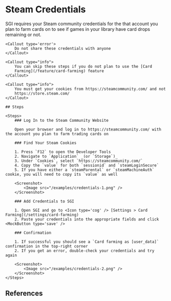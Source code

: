 


# Steam Credentials

<References page='/steam-credentials'>
    SGI requires your Steam community credentials for the that account you plan to farm cards on to see if games in your library have card drops remaining or not.

    <Callout type='error'>
        Do not share these credentials with anyone
    </Callout>

    <Callout type="info">
        You can skip these steps if you do not plan to use the [Card
        Farming](/feature/card-farming) feature
    </Callout>

    <Callout type="info">
        You must get your cookies from https://steamcommunity.com/ and not
        https://store.steam.com/
    </Callout>

    ## Steps

    <Steps>
        ### Log In to the Steam Community Website
        
        Open your browser and log in to https://steamcommunity.com/ with the account you plan to farm trading cards on
        
        ### Find Your Steam Cookies
        
        1. Press `F12` to open the Developer Tools
        2. Navigate to `Application` _(or `Storage`)_
        3. Under `Cookies`, select `https://steamcommunity.com/`
        4. Copy the `value` for both `sessionid` and `steamLoginSecure`
        5. If you have either a `steamParental` or `steamMachineAuth` cookie, you will need to copy its `value` as well

        <Screenshot>
            <Image src="/examples/credentials-1.png" />
        </Screenshot>

        ### Add Credentials to SGI

        1. Open SGI and go to <Icon type='cog' /> [Settings > Card Farming](/settings/card-farming)
        2. Paste your credentials into the appropriate fields and click <MockButton type='save' />

        ### Confirmation

        1. If successful you should see a `Card farming as [user_data]` confirmation in the top-right corner
        2. If you get an error, double-check your credentials and try again

        <Screenshot>
            <Image src="/examples/credentials-2.png" />
        </Screenshot>
    </Steps>
</References>

## References
